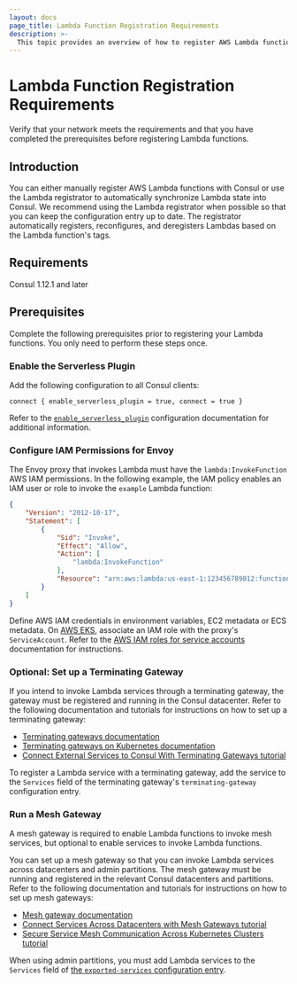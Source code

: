 ```yaml
---
layout: docs
page_title: Lambda Function Registration Requirements
description: >-
  This topic provides an overview of how to register AWS Lambda functions with Consul service mesh and describes the requirements and prerequisites for registering Lambda functions with Consul.
---
```

# Lambda Function Registration Requirements

Verify that your network meets the requirements and that you have completed the prerequisites before registering Lambda functions.

## Introduction

You can either manually register AWS Lambda functions with Consul or use the Lambda registrator to automatically synchronize Lambda state into Consul. We recommend using the Lambda registrator when possible so that you can keep the configuration entry up to date. The registrator automatically registers, reconfigures, and deregisters Lambdas based on the Lambda function's tags. 

## Requirements

Consul 1.12.1 and later

## Prerequisites

Complete the following prerequisites prior to registering your Lambda functions. You only need to perform these steps once.

### Enable the Serverless Plugin

Add the following configuration to all Consul clients:

`connect { enable_serverless_plugin = true, connect = true }`

Refer to the [`enable_serverless_plugin`](/docs/agent/config/config-files#connect_enable_serverless_plugin) configuration documentation for additional information.

### Configure IAM Permissions for Envoy

The Envoy proxy that invokes Lambda must have the `lambda:InvokeFunction` AWS IAM
permissions. In the following example, the IAM policy
enables an IAM user or role to invoke the `example` Lambda function:

```json
{
    "Version": "2012-10-17",
    "Statement": [
        {
            "Sid": "Invoke",
            "Effect": "Allow",
            "Action": [
                "lambda:InvokeFunction"
            ],
            "Resource": "arn:aws:lambda:us-east-1:123456789012:function:example"
        }
    ]
}
```

Define AWS IAM credentials in environment variables, EC2 metadata or
ECS metadata. On [AWS EKS](https://aws.amazon.com/eks/), associate an IAM role with the proxy's `ServiceAccount`. Refer to the [AWS IAM roles for service accounts](https://docs.aws.amazon.com/eks/latest/userguide/iam-roles-for-service-accounts.html) documentation for instructions.

### Optional: Set up a Terminating Gateway

If you intend to invoke Lambda services through a terminating gateway, the gateway must be registered and running in the Consul datacenter. Refer to the following documentation and tutorials for instructions on how to set up a terminating gateway:

- [Terminating gateways documentation](/docs/connect/gateways#terminating-gateways)
- [Terminating gateways on Kubernetes documentation](/docs/k8s/connect/terminating-gateways)
- [Connect External Services to Consul With Terminating Gateways tutorial](https://learn.hashicorp.com/tutorials/consul/teminating-gateways-connect-external-services)

To register a Lambda service with a terminating gateway, add the service to the
`Services` field of the terminating gateway's `terminating-gateway`
configuration entry.

### Run a Mesh Gateway

A mesh gateway is required to enable Lambda functions to invoke mesh services, but optional to enable services to invoke Lambda functions.
 
You can set up a mesh gateway so that you can invoke Lambda services across datacenters and admin partitions. The mesh gateway must be running and registered in the relevant Consul datacenters and partitions. Refer to the following documentation and tutorials for instructions on how to set up mesh gateways:

- [Mesh gateway documentation](/docs/connect/gateways#mesh-gateways)
- [Connect Services Across Datacenters with Mesh Gateways tutorial](https://learn.hashicorp.com/tutorials/consul/service-mesh-gateways)
- [Secure Service Mesh Communication Across Kubernetes Clusters tutorial](https://learn.hashicorp.com/tutorials/consul/kubernetes-mesh-gateways?utm_source=docs?in=consul/kubernetes)

When using admin partitions, you must add Lambda services to the `Services`
field of [the `exported-services` configuration
entry](/docs/connect/config-entries/exported-services).
